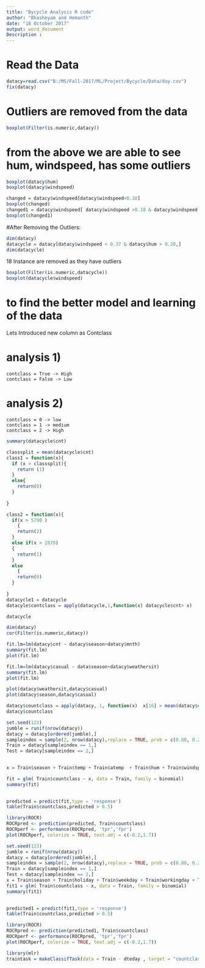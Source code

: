 ```yaml
---
title: "Bycycle Analysis R code"
author: "Bhasheyam and Hemanth"
date: "18 October 2017"
output: word_document
Description : 
---
```


# Read the Data

```r
datacy=read.csv("B:/MS/Fall-2017/ML/Project/Bycycle/Data/day.csv")
fix(datacy)
```



# Outliers are removed from the data
```r
boxplot(Filter(is.numeric,datacy))
```

# from the above we are able to see hum, windspeed, has some outliers


```r
boxplot(datacy$hum)
boxplot(datacy$windspeed)
```

```r
changed = datacy$windspeed[datacy$windspeed<0.38]
boxplot(changed)
changed1 = datacy$windspeed[ datacy$windspeed >0.18 & datacy$windspeed < 0.40]
boxplot(changed1)
```


#After Removing the Outliers:

```r
dim(datacy)
datacycle = datacy[datacy$windspeed < 0.37 & datacy$hum > 0.20,]
dim(datacycle)
```

18 Instance are removed as they have outliers

```r
boxplot(Filter(is.numeric,datacycle))
boxplot(datacycle$windspeed)
```

# to find the better model and learning of the data 

Lets Introduced new column as Contclass

# analysis 1)
    contclass = True -> High
    contclass = False -> Low

# analysis 2) 
    contclass = 0 -> low
    contclass = 1 -> medium
    contclass = 2 -> High
   
```r
summary(datacycle$cnt)
```

```r
classsplit = mean(datacycle$cnt)
class1 = function(x){
  if (x > classsplit){
    return (1)
  }
  else{
    return(0)
  }
  
}

class2 = function(x){
  if(x > 5790 )
    {
    return(2)
  }
  else if(x > 2870)
  {
    return(1)
  }
  else
    {
    return(0)
  }
  
}
datacycle1 = datacycle
datacyle$contclass = apply(datacycle,1,function(x) datacycle$cnt> x)


```
```r
datacycle
```


















```r
dim(datacy)
cor(Filter(is.numeric,datacy))
```













```r
fit.lm=lm(datacy$cnt ~ datacy$season+datacy$mnth)
summary(fit.lm)
plot(fit.lm)
```
```r
fit.lm=lm(datacy$casual ~ data$season+datacy$weathersit)
summary(fit.lm)
plot(fit.lm)
```
```r
plot(datacy$weathersit,datacy$casual)
plot(datacy$season,datacy$casual)
```

```r
datacy$countclass = apply(datacy, 1, function(x)  x[16] > mean(datacy$cnt ))
datacy$countclass

```



```r
set.seed(123)
jumble = runif(nrow(datacy))
datacy = datacy[ordered(jumble),]
sampleindex = sample(2, nrow(datacy),replace = TRUE, prob = c(0.80, 0.20))
Train = datacy[sampleindex == 1,]
Test = datacy[sampleindex == 2,]
  
```




```r
x = Train$season + Train$temp + Train$atemp  + Train$hum + Train$windspeed + Train$holiday

fit = glm( Train$countclass ~ x, data = Train, family = binomial)
summary(fit)
  
```


```r
predicted = predict(fit,type = 'response')
table(Train$countclass,predicted > 0.5)
```
```r
library(ROCR)
ROCRpred <- prediction(predicted, Train$countclass)
ROCRperf <- performance(ROCRpred, 'tpr','fpr')
plot(ROCRperf, colorize = TRUE, text.adj = c(-0.2,1.7))
```

```r
set.seed(123)
jumble = runif(nrow(datacy))
datacy = datacy[ordered(jumble),]
sampleindex = sample(2, nrow(datacy),replace = TRUE, prob = c(0.80, 0.20))
Train = datacy[sampleindex == 1,]
Test = datacy[sampleindex == 2,]
x = Train$season + Train$holiday + Train$weekday + Train$workingday + Train$temp + Train$atemp  + Train$hum + Train$windspeed + Train$holiday
fit1 = glm( Train$countclass ~ x, data = Train, family = binomial)
summary(fit1)
  

```
```r
predicted1 = predict(fit1,type = 'response')
table(Train$countclass,predicted > 0.5)
```
```r
library(ROCR)
ROCRpred <- prediction(predicted1, Train$countclass)
ROCRperf <- performance(ROCRpred, 'tpr','fpr')
plot(ROCRperf, colorize = TRUE, text.adj = c(-0.2,1.7))
```

```r
library(mlr)
traintask = makeClassifTask(data = Train - dteday , target = "countclass")
```

